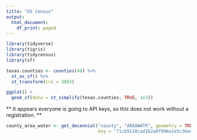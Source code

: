 ```yaml
---
title: "US Census"
output:
  html_document:
    df_print: paged
---
```


```r
library(tidyverse)
library(tigris)
library(tidycensus)
library(sf)
```

```r
texas.counties <- counties(48) %>%
  st_as_sf() %>%
  st_transform(crs = 3083)
```

```r
ggplot() +
  geom_sf(data = st_simplify(texas.counties, TRUE, 1e3))
```

** It appears everyone is going to API keys, so this does not work without a registration. **

```r
county_area_water <- get_decennial("county", "AREAWATR", geometry = TRUE, state = 48,
                                   key = "71cb5518cad1b2a8f996a1e5c36ee390c1ef7848")
```
